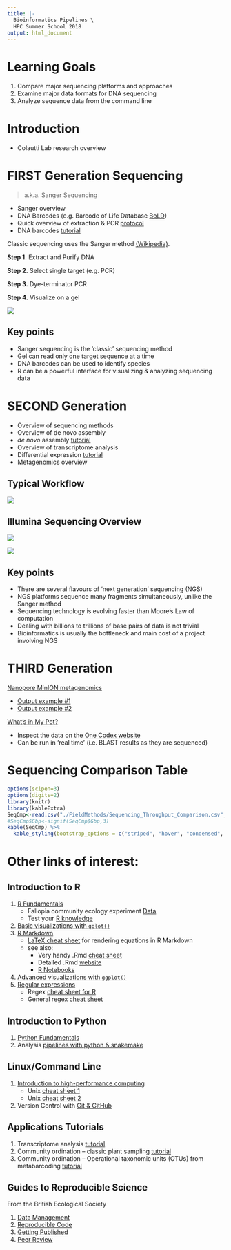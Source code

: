 ```yaml
---
title: |-
  Bioinformatics Pipelines \
  HPC Summer School 2018
output: html_document
---
```


# Learning Goals

1. Compare major sequencing platforms and approaches
2. Examine major data formats for DNA sequencing
3. Analyze sequence data from the command line

# Introduction

  * Colautti Lab research overview
  
# __FIRST__ Generation Sequencing

> a.k.a. Sanger Sequencing

  * Sanger overview
  * DNA Barcodes (e.g. Barcode of Life Database [BoLD](http://v3.boldsystems.org))
  * Quick overview of extraction & PCR [protocol](FieldMethods/Protocols/PCR_Protocol.pdf)
  * DNA barcodes [tutorial](FieldMethods/DNAbarcodes.html)

Classic sequencing uses the Sanger method [(Wikipedia)](https://en.wikipedia.org/wiki/Sanger_sequencing).

__Step 1.__ Extract and Purify DNA

__Step 2.__ Select single target (e.g. PCR)

__Step 3.__ Dye-terminator PCR

__Step 4.__ Visualize on a gel

![](./FieldMethods/SangerSeq.png)

## Key points

  * Sanger sequencing is the 'classic' sequencing method
  * Gel can read only one target sequence at a time
  * DNA barcodes can be used to identify species
  * R can be a powerful interface for visualizing & analyzing sequencing data

# __SECOND__ Generation

  * Overview of sequencing methods
  * Overview of de novo assembly
  * _de novo_ assembly [tutorial](NGS/deNovoTutorial.html)
  * Overview of transcriptome analysis
  * Differential expression [tutorial](NGS/DifferentialExpression.html)
  * Metagenomics overview

## Typical Workflow

![](./FieldMethods/Workflow.png)

## Illumina Sequencing Overview

![](./FieldMethods/IlluminaSeqOverview1.png)

![](./FieldMethods/IlluminaSeqOverview2.png)

## Key points

  * There are several flavours of 'next generation' sequencing (NGS)
  * NGS platforms sequence many fragments simultaneously, unlike the Sanger method
  * Sequencing technology is evolving faster than Moore's Law of computation
  * Dealing with billions to trillions of base pairs of data is not trivial
  * Bioinformatics is usually the bottleneck and main cost of a project involving NGS

# __THIRD__ Generation

[Nanopore MinION metagenomics](./FieldMethods/DiscussionPapers/FieldMethodsNanopore_WIMP.pdf)

* [Output example #1](https://epi2me.nanoporetech.com/workflow/report_index/1582?token=C13185B8-3F0F-11E8-B528-07C0492C26E4;id_workflow_instance=164831&chain_component=2&rand=0.461169645637845#!/classificationWimp)
* [Output example #2](https://epi2me.nanoporetech.com/workflow/report_index/1569?token=07C73B18-4239-11E8-8CD3-08F2492C26E4;id_workflow_instance=165108&chain_component=2&rand=0.49242963976009#!/classificationWimp)

[What's in My Pot?](./FieldMethods/DiscussionPapers/Nanopore_WIMP2015.pdf)

  * Inspect the data on the [One Codex website](https://app.onecodex.com/projects/bb_minion_env)
  * Can be run in 'real time' (i.e. BLAST results as they are sequenced)

# Sequencing Comparison Table

```r
options(scipen=3)
options(digits=2)
library(knitr)
library(kableExtra)
SeqCmp<-read.csv("./FieldMethods/Sequencing_Throughput_Comparison.csv",header=T)
#SeqCmp$Gbp<-signif(SeqCmp$Gbp,3)
kable(SeqCmp) %>%
  kable_styling(bootstrap_options = c("striped", "hover", "condensed", "responsive"),full_width=F)
```


# Other links of interest:

## Introduction to R

  1. [R Fundamentals](.RCrashCourse/1_fundamentals.html)
      + Fallopia community ecology experiment [Data](./FieldMethods/Data/FallopiaData.csv)
      + Test your [R knowledge](./RCrashCourse/1_fundamentals_test.html)
  2. [Basic visualizations with `qplot()`](./RCrashCourse/2_qplot.html)
  3. [R Markdown](./RCrashCourse/5_advanced.html#2_r_markdown) 
      + [LaTeX cheat sheet](./latexsheet.pdf) for rendering equations in R Markdown
      + see also:
          + Very handy .Rmd [cheat sheet](http://www.rstudio.com/wp-content/uploads/2016/03/rmarkdown-cheatsheet-2.0.pdf)
          + Detailed .Rmd [website](http://rmarkdown.rstudio.com/lesson-1.html)
          + [R Notebooks](http://rmarkdown.rstudio.com/r_notebooks.html#overview)
  4. [Advanced visualizations with `ggplot()`](./RCrashCourse/3_ggplot.html)
  5. [Regular expressions](./RCrashCourse/4_regex.html)
      + Regex [cheat sheet for R](https://www.rstudio.com/wp-content/uploads/2016/09/RegExCheatsheet.pdf)
      + General regex [cheat sheet](https://www.cheatography.com/davechild/cheat-sheets/regular-expressions/pdf/)

## Introduction to Python

  1. [Python Fundamentals](./PythonCrashCourse/1_Fundamentals.html)
  2. Analysis [pipelines with python & snakemake](https://hpc-carpentry.github.io/hpc-python/)

## Linux/Command Line

  1. [Introduction to high-performance computing](https://hpc-carpentry.github.io/hpc-intro/)
      + Unix [cheat sheet 1](https://files.fosswire.com/2007/08/fwunixref.pdf)
      + Unix [cheat sheet 2](http://cheatsheetworld.com/programming/unix-linux-cheat-sheet/)
  2. Version Control with [Git & GitHub](http://swcarpentry.github.io/git-novice/)

## Applications Tutorials

  1. Transcriptome analysis [tutorial](./NGS/DifferentialExpression.html)
  2. Community ordination -- classic plant sampling [tutorial](./FieldMethods/Floristic_survey_analysis.html)
  3. Community ordination -- Operational taxonomic units (OTUs) from metabarcoding [tutorial](./FieldMethods/OTU_analysis.html)

## Guides to Reproducible Science

From the British Ecological Society

  1. [Data Management](./Readings/BES-Data-Guide-2017)
  2. [Reproducible Code](./Readings/BES-Reproducible-Code.pdf)
  3. [Getting Published](./Readings/BES-Getting-Published-Guide-2017.pdf)
  4. [Peer Review](./Readings/BES-Peer-Review-Guide-2017.pdf)

